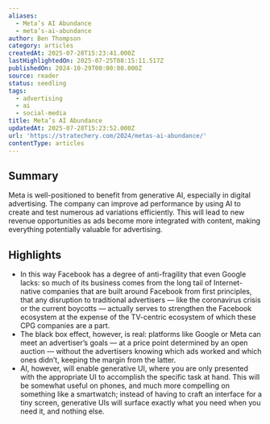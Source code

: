 ```yaml
---
aliases:
  - Meta’s AI Abundance
  - meta’s-ai-abundance
author: Ben Thompson
category: articles
createdAt: 2025-07-28T15:23:41.000Z
lastHighlightedOn: 2025-07-25T08:15:11.517Z
publishedOn: 2024-10-29T00:00:00.000Z
source: reader
status: seedling
tags:
  - advertising
  - ai
  - social-media
title: Meta’s AI Abundance
updatedAt: 2025-07-28T15:23:52.000Z
url: 'https://stratechery.com/2024/metas-ai-abundance/'
contentType: articles
---
```

## Summary

Meta is well-positioned to benefit from generative AI, especially in digital advertising. The company can improve ad performance by using AI to create and test numerous ad variations efficiently. This will lead to new revenue opportunities as ads become more integrated with content, making everything potentially valuable for advertising.

## Highlights

- In this way Facebook has a degree of anti-fragility that even Google lacks: so much of its business comes from the long tail of Internet-native companies that are built around Facebook from first principles, that any disruption to traditional advertisers — like the coronavirus crisis or the current boycotts — actually serves to strengthen the Facebook ecosystem at the expense of the TV-centric ecosystem of which these CPG companies are a part.
- The black box effect, however, is real: platforms like Google or Meta can meet an advertiser’s goals — at a price point determined by an open auction — without the advertisers knowing which ads worked and which ones didn’t, keeping the margin from the latter.
- AI, however, will enable generative UI, where you are only presented with the appropriate UI to accomplish the specific task at hand. This will be somewhat useful on phones, and much more compelling on something like a smartwatch; instead of having to craft an interface for a tiny screen, generative UIs will surface exactly what you need when you need it, and nothing else.
